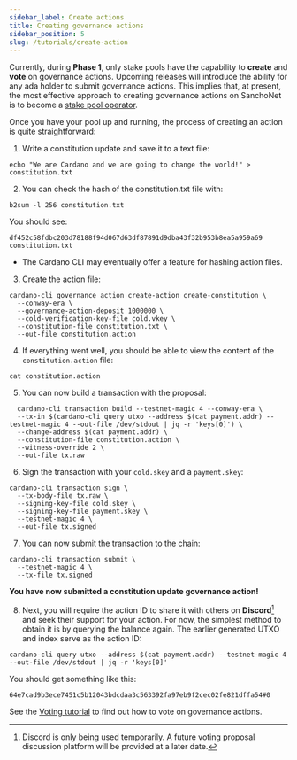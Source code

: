```yaml
---
sidebar_label: Create actions
title: Creating governance actions
sidebar_position: 5
slug: /tutorials/create-action
---
```


Currently, during **Phase 1**, only stake pools have the capability to **create** and **vote** on governance actions. Upcoming releases will introduce the ability for any ada holder to submit governance actions. This implies that, at present, the most effective approach to creating governance actions on SanchoNet is to become a [stake pool operator](../roles/spo.mdx).

Once you have your pool up and running, the process of creating an action is quite straightforward:

1. Write a constitution update and save it to a text file:

```
echo "We are Cardano and we are going to change the world!" > constitution.txt
```

2. You can check the hash of the constitution.txt file with:

```
b2sum -l 256 constitution.txt
```

You should see:

```
df452c58fdbc203d78188f94d067d63df87891d9dba43f32b953b8ea5a959a69  constitution.txt
```

* The Cardano CLI may eventually offer a feature for hashing action files.

3. Create the action file:

```
cardano-cli governance action create-action create-constitution \
  --conway-era \
  --governance-action-deposit 1000000 \
  --cold-verification-key-file cold.vkey \
  --constitution-file constitution.txt \
  --out-file constitution.action
```

4. If everything went well, you should be able to view the content of the `constitution.action` file:

```
cat constitution.action
```

5. You can now build a transaction with the proposal:

```
  cardano-cli transaction build --testnet-magic 4 --conway-era \
  --tx-in $(cardano-cli query utxo --address $(cat payment.addr) --testnet-magic 4 --out-file /dev/stdout | jq -r 'keys[0]') \
  --change-address $(cat payment.addr) \
  --constitution-file constitution.action \
  --witness-override 2 \
  --out-file tx.raw
```

6. Sign the transaction with your `cold.skey` and a `payment.skey`:

```
cardano-cli transaction sign \
  --tx-body-file tx.raw \
  --signing-key-file cold.skey \
  --signing-key-file payment.skey \
  --testnet-magic 4 \
  --out-file tx.signed
```

7. You can now submit the transaction to the chain:

```
cardano-cli transaction submit \
  --testnet-magic 4 \
  --tx-file tx.signed
```

**You have now submitted a constitution update governance action!**

8. Next, you will require the action ID to share it with others on **Discord**[^1] and seek their support for your action. For now, the simplest method to obtain it is by querying the balance again. The earlier generated UTXO and index serve as the action ID:

```
cardano-cli query utxo --address $(cat payment.addr) --testnet-magic 4 --out-file /dev/stdout | jq -r 'keys[0]'
```

You should get something like this:

```
64e7cad9b3ece7451c5b12043bdcdaa3c563392fa97eb9f2cec02fe821dffa54#0
```

See the [Voting tutorial](./vote-actions.mdx) to find out how to vote on governance actions.

[^1]: Discord is only being used temporarily. A future voting proposal discussion platform will be provided at a later date.
